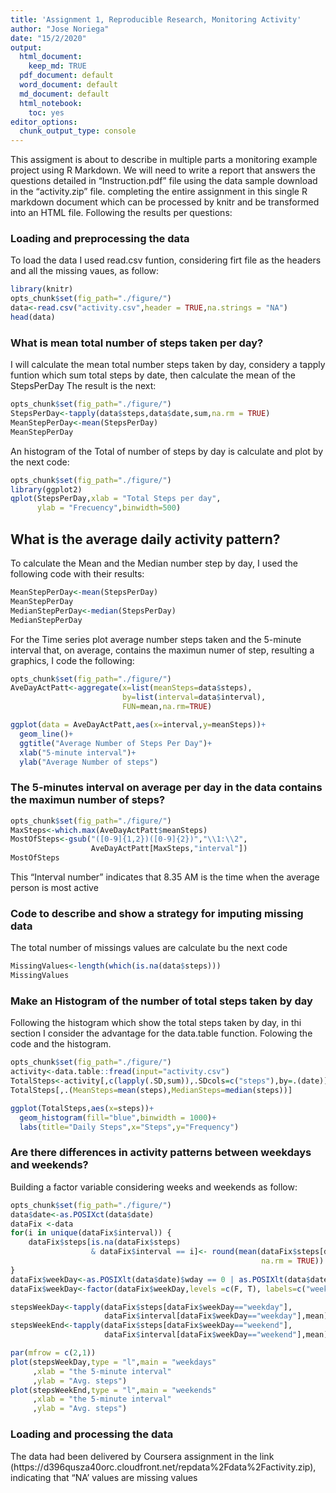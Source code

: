 ---
title: 'Assignment 1, Reproducible Research, Monitoring Activity'
author: "Jose Noriega"
date: "15/2/2020"
output:
  html_document: 
    keep_md: TRUE
  pdf_document: default
  word_document: default
  md_document: default
  html_notebook: 
    toc: yes
editor_options: 
  chunk_output_type: console
---
This assigment is about to describe in multiple parts a monitoring example project using R Markdown. We will need to write a report that answers the questions detailed in "Instruction.pdf" file using the data sample download in the "activity.zip" file. completing the entire assignment in this single R markdown document which can be processed by knitr and be transformed into an HTML file.
Following the results per questions:

### Loading and preprocessing the data
To load the data I used read.csv funtion, considering firt file as the headers and all the missing vaues, as follow:

```{r fig.width=2,fig.height=3}
library(knitr)
opts_chunk$set(fig_path="./figure/")
data<-read.csv("activity.csv",header = TRUE,na.strings = "NA")
head(data)
```


### What is mean total number of steps taken per day?

I will calculate the mean total number steps taken by day, considery a tapply funtion which sum total steps by date, then calculate the mean of the StepsPerDay
The result is the next:

```{r}
opts_chunk$set(fig_path="./figure/")
StepsPerDay<-tapply(data$steps,data$date,sum,na.rm = TRUE)
MeanStepPerDay<-mean(StepsPerDay)
MeanStepPerDay
```

An histogram of the Total of number of steps by day is calculate and plot by the next code:

```{r fig.width=4,fig.height=4}
opts_chunk$set(fig_path="./figure/")
library(ggplot2)
qplot(StepsPerDay,xlab = "Total Steps per day", 
      ylab = "Frecuency",binwidth=500)
```


## What is the average daily activity pattern?
To calculate the Mean and the Median number step by day, I used the following code with their results:
```{r}
MeanStepPerDay<-mean(StepsPerDay)
MeanStepPerDay
MedianStepPerDay<-median(StepsPerDay)
MedianStepPerDay
```

For the Time series plot average number steps taken and the 5-minute interval that, on average, contains the maximun numer of step, resulting a graphics, I code the following:

```{r}
opts_chunk$set(fig_path="./figure/")
AveDayActPatt<-aggregate(x=list(meanSteps=data$steps),
                         by=list(interval=data$interval),
                         FUN=mean,na.rm=TRUE)

ggplot(data = AveDayActPatt,aes(x=interval,y=meanSteps))+
  geom_line()+
  ggtitle("Average Number of Steps Per Day")+
  xlab("5-minute interval")+
  ylab("Average Number of steps")

```

### The 5-minutes interval on average per day in the data contains the maximun number of steps?

```{r}
opts_chunk$set(fig_path="./figure/")
MaxSteps<-which.max(AveDayActPatt$meanSteps)
MostOfSteps<-gsub("([0-9]{1,2})([0-9]{2})","\\1:\\2",
                  AveDayActPatt[MaxSteps,"interval"])
MostOfSteps
```
This "Interval number" indicates that 8.35 AM is the time when the average person is most active

### Code to describe and show a strategy for imputing missing data

The total number of missings values are calculate bu the next code
```{r}
MissingValues<-length(which(is.na(data$steps)))
MissingValues
```

### Make an Histogram of the number of total steps taken by day
Following the histogram which show the total steps taken by day, in thi section I consider the advantage for the data.table function. Folowing the code and the histogram.
```{r}
opts_chunk$set(fig_path="./figure/")
activity<-data.table::fread(input="activity.csv")
TotalSteps<-activity[,c(lapply(.SD,sum)),.SDcols=c("steps"),by=.(date)]
TotalSteps[,.(MeanSteps=mean(steps),MedianSteps=median(steps))]

ggplot(TotalSteps,aes(x=steps))+
  geom_histogram(fill="blue",binwidth = 1000)+
  labs(title="Daily Steps",x="Steps",y="Frequency")

```


### Are there differences in activity patterns between weekdays and weekends?
Building a factor variable considering weeks and weekends as follow:
```{r}
opts_chunk$set(fig_path="./figure/")
data$date<-as.POSIXct(data$date)
dataFix <-data
for(i in unique(dataFix$interval)) {
    dataFix$steps[is.na(dataFix$steps) 
                  & dataFix$interval == i]<- round(mean(dataFix$steps[data$interval == i],
                                                        na.rm = TRUE))
}
dataFix$weekDay<-as.POSIXlt(data$date)$wday == 0 | as.POSIXlt(data$date)$wday ==6
dataFix$weekDay<-factor(dataFix$weekDay,levels =c(F, T), labels=c("weekday","weekend"))

stepsWeekDay<-tapply(dataFix$steps[dataFix$weekDay=="weekday"],
                     dataFix$interval[dataFix$weekDay=="weekday"],mean)
stepsWeekEnd<-tapply(dataFix$steps[dataFix$weekDay=="weekend"],
                     dataFix$interval[dataFix$weekDay=="weekend"],mean)

par(mfrow = c(2,1))
plot(stepsWeekDay,type = "l",main = "weekdays"
     ,xlab = "the 5-minute interval"
     ,ylab = "Avg. steps")
plot(stepsWeekEnd,type = "l",main = "weekends"
     ,xlab = "the 5-minute interval"
     ,ylab = "Avg. steps")


```
### Loading and processing the data

The data had been delivered by Coursera assignment in the link (https://d396qusza40orc.cloudfront.net/repdata%2Fdata%2Factivity.zip), indicating that "NA' values are missing values


